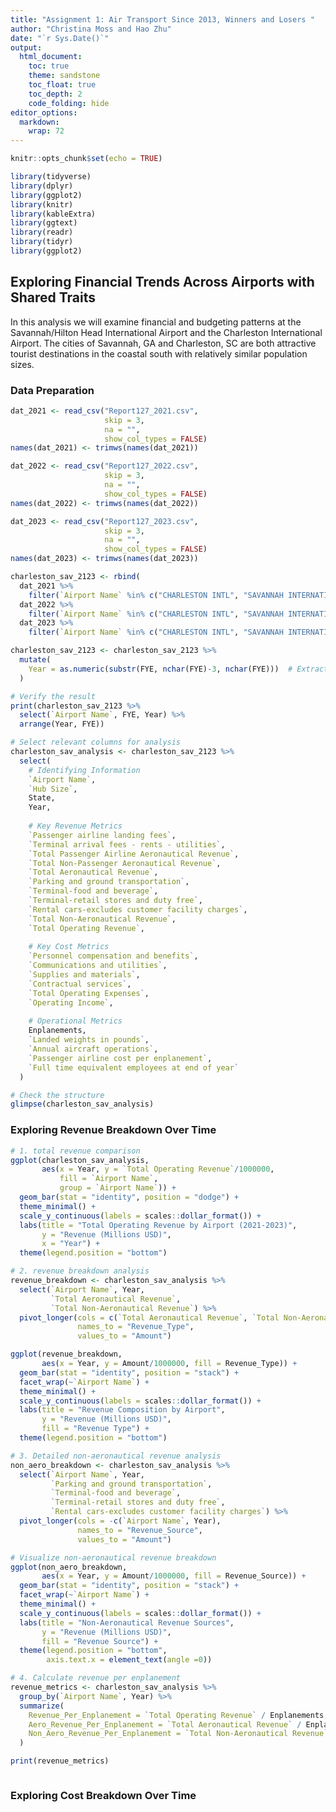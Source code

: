 ```yaml
---
title: "Assignment 1: Air Transport Since 2013, Winners and Losers "
author: "Christina Moss and Hao Zhu"
date: "`r Sys.Date()`" 
output: 
  html_document:
    toc: true 
    theme: sandstone
    toc_float: true
    toc_depth: 2 
    code_folding: hide
editor_options: 
  markdown: 
    wrap: 72
---
```


```r
knitr::opts_chunk$set(echo = TRUE)

library(tidyverse)
library(dplyr)
library(ggplot2)
library(knitr)
library(kableExtra)
library(ggtext)
library(readr)
library(tidyr)
library(ggplot2)
```

## Exploring Financial Trends Across Airports with Shared Traits 

In this analysis we will examine financial and budgeting patterns at the Savannah/Hilton Head International Airport and the Charleston International Airport. The cities of Savannah, GA and Charleston, SC are both attractive tourist destinations in the coastal south with relatively similar population sizes. 

### Data Preparation 
```r
dat_2021 <- read_csv("Report127_2021.csv",
                     skip = 3,
                     na = "",
                     show_col_types = FALSE)
names(dat_2021) <- trimws(names(dat_2021))

dat_2022 <- read_csv("Report127_2022.csv",
                     skip = 3,
                     na = "",
                     show_col_types = FALSE)
names(dat_2022) <- trimws(names(dat_2022))

dat_2023 <- read_csv("Report127_2023.csv",
                     skip = 3,
                     na = "",
                     show_col_types = FALSE)
names(dat_2023) <- trimws(names(dat_2023))

```

```r
charleston_sav_2123 <- rbind(
  dat_2021 %>% 
    filter(`Airport Name` %in% c("CHARLESTON INTL", "SAVANNAH INTERNATIONAL")),
  dat_2022 %>% 
    filter(`Airport Name` %in% c("CHARLESTON INTL", "SAVANNAH INTERNATIONAL")),
  dat_2023 %>% 
    filter(`Airport Name` %in% c("CHARLESTON INTL", "SAVANNAH INTERNATIONAL")))

charleston_sav_2123 <- charleston_sav_2123 %>%
  mutate(
    Year = as.numeric(substr(FYE, nchar(FYE)-3, nchar(FYE)))  # Extract last 4 characters for year
  )

# Verify the result
print(charleston_sav_2123 %>% 
  select(`Airport Name`, FYE, Year) %>%
  arrange(Year, FYE))

```

```r
# Select relevant columns for analysis
charleston_sav_analysis <- charleston_sav_2123 %>%
  select(
    # Identifying Information
    `Airport Name`, 
    `Hub Size`,
    State,
    Year,
    
    # Key Revenue Metrics
    `Passenger airline landing fees`,
    `Terminal arrival fees - rents - utilities`,
    `Total Passenger Airline Aeronautical Revenue`,
    `Total Non-Passenger Aeronautical Revenue`,
    `Total Aeronautical Revenue`,
    `Parking and ground transportation`,
    `Terminal-food and beverage`,
    `Terminal-retail stores and duty free`,
    `Rental cars-excludes customer facility charges`,
    `Total Non-Aeronautical Revenue`,
    `Total Operating Revenue`,
    
    # Key Cost Metrics
    `Personnel compensation and benefits`,
    `Communications and utilities`,
    `Supplies and materials`,
    `Contractual services`,
    `Total Operating Expenses`,
    `Operating Income`,
    
    # Operational Metrics
    Enplanements,
    `Landed weights in pounds`,
    `Annual aircraft operations`,
    `Passenger airline cost per enplanement`,
    `Full time equivalent employees at end of year`
  )

# Check the structure
glimpse(charleston_sav_analysis)
```

### Exploring Revenue Breakdown Over Time 
```r
# 1. total revenue comparison
ggplot(charleston_sav_analysis, 
       aes(x = Year, y = `Total Operating Revenue`/1000000, 
           fill = `Airport Name`, 
           group = `Airport Name`)) +
  geom_bar(stat = "identity", position = "dodge") +
  theme_minimal() +
  scale_y_continuous(labels = scales::dollar_format()) +
  labs(title = "Total Operating Revenue by Airport (2021-2023)",
       y = "Revenue (Millions USD)",
       x = "Year") +
  theme(legend.position = "bottom")

# 2. revenue breakdown analysis
revenue_breakdown <- charleston_sav_analysis %>%
  select(`Airport Name`, Year,
         `Total Aeronautical Revenue`,
         `Total Non-Aeronautical Revenue`) %>%
  pivot_longer(cols = c(`Total Aeronautical Revenue`, `Total Non-Aeronautical Revenue`),
               names_to = "Revenue_Type",
               values_to = "Amount")

ggplot(revenue_breakdown, 
       aes(x = Year, y = Amount/1000000, fill = Revenue_Type)) +
  geom_bar(stat = "identity", position = "stack") +
  facet_wrap(~`Airport Name`) +
  theme_minimal() +
  scale_y_continuous(labels = scales::dollar_format()) +
  labs(title = "Revenue Composition by Airport",
       y = "Revenue (Millions USD)",
       fill = "Revenue Type") +
  theme(legend.position = "bottom")

# 3. Detailed non-aeronautical revenue analysis
non_aero_breakdown <- charleston_sav_analysis %>%
  select(`Airport Name`, Year,
         `Parking and ground transportation`,
         `Terminal-food and beverage`,
         `Terminal-retail stores and duty free`,
         `Rental cars-excludes customer facility charges`) %>%
  pivot_longer(cols = -c(`Airport Name`, Year),
               names_to = "Revenue_Source",
               values_to = "Amount")

# Visualize non-aeronautical revenue breakdown
ggplot(non_aero_breakdown, 
       aes(x = Year, y = Amount/1000000, fill = Revenue_Source)) +
  geom_bar(stat = "identity", position = "stack") +
  facet_wrap(~`Airport Name`) +
  theme_minimal() +
  scale_y_continuous(labels = scales::dollar_format()) +
  labs(title = "Non-Aeronautical Revenue Sources",
       y = "Revenue (Millions USD)",
       fill = "Revenue Source") +
  theme(legend.position = "bottom",
        axis.text.x = element_text(angle =0))

# 4. Calculate revenue per enplanement
revenue_metrics <- charleston_sav_analysis %>%
  group_by(`Airport Name`, Year) %>%
  summarize(
    Revenue_Per_Enplanement = `Total Operating Revenue` / Enplanements,
    Aero_Revenue_Per_Enplanement = `Total Aeronautical Revenue` / Enplanements,
    Non_Aero_Revenue_Per_Enplanement = `Total Non-Aeronautical Revenue` / Enplanements
  )

print(revenue_metrics)
```

```r

```


### Exploring Cost Breakdown Over Time 
